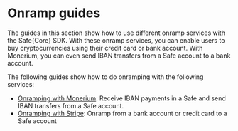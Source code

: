 
# Onramp guides

The guides in this section show how to use different onramp services with the Safe\{Core\} SDK. 
With these onramp services, you can enable users to buy cryptocurrencies using their credit card or bank account.
With Monerium, you can even send IBAN transfers from a Safe account to a bank account.

The following guides show how to do onramping with the following services:
- [Onramping with Monerium](./onramp-kit/guides/monerium.mdx): Receive IBAN payments in a Safe and send IBAN transfers from a Safe account.
- [Onramping with Stripe](./onramp-kit/guides/stripe.mdx): Onramp from a bank account or credit card to a Safe account
